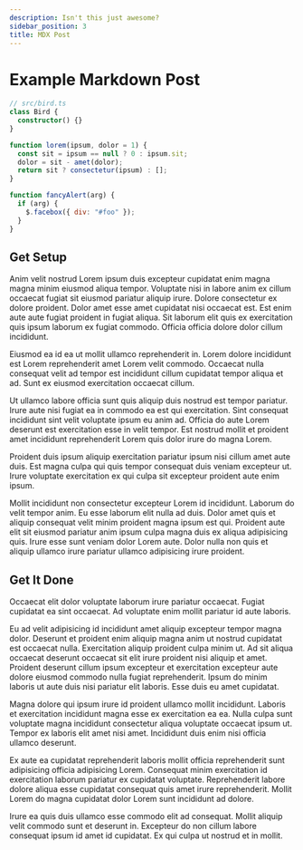 ```yaml
---
description: Isn't this just awesome?
sidebar_position: 3
title: MDX Post
---
```


# Example Markdown Post

```typescript:bird.ts showLineNumbers
// src/bird.ts
class Bird {
  constructor() {}
}
```

```js {4} showLineNumbers
function lorem(ipsum, dolor = 1) {
  const sit = ipsum == null ? 0 : ipsum.sit;
  dolor = sit - amet(dolor);
  return sit ? consectetur(ipsum) : [];
}
```

```js {1,3-4} showLineNumbers
function fancyAlert(arg) {
  if (arg) {
    $.facebox({ div: "#foo" });
  }
}
```

## Get Setup

Anim velit nostrud Lorem ipsum duis excepteur cupidatat enim magna magna minim eiusmod aliqua tempor. Voluptate nisi in labore anim ex cillum occaecat fugiat sit eiusmod pariatur aliquip irure. Dolore consectetur ex dolore proident. Dolor amet esse amet cupidatat nisi occaecat est. Est enim aute aute fugiat proident in fugiat aliqua. Sit laborum elit quis ex exercitation quis ipsum laborum ex fugiat commodo. Officia officia dolore dolor cillum incididunt.

Eiusmod ea id ea ut mollit ullamco reprehenderit in. Lorem dolore incididunt est Lorem reprehenderit amet Lorem velit commodo. Occaecat nulla consequat velit ad tempor est incididunt cillum cupidatat tempor aliqua et ad. Sunt ex eiusmod exercitation occaecat cillum.

Ut ullamco labore officia sunt quis aliquip duis nostrud est tempor pariatur. Irure aute nisi fugiat ea in commodo ea est qui exercitation. Sint consequat incididunt sint velit voluptate ipsum eu anim ad. Officia do aute Lorem deserunt est exercitation esse in velit tempor. Est nostrud mollit et proident amet incididunt reprehenderit Lorem quis dolor irure do magna Lorem.

Proident duis ipsum aliquip exercitation pariatur ipsum nisi cillum amet aute duis. Est magna culpa qui quis tempor consequat duis veniam excepteur ut. Irure voluptate exercitation ex qui culpa sit excepteur proident aute enim ipsum.

Mollit incididunt non consectetur excepteur Lorem id incididunt. Laborum do velit tempor anim. Eu esse laborum elit nulla ad duis. Dolor amet quis et aliquip consequat velit minim proident magna ipsum est qui. Proident aute elit sit eiusmod pariatur anim ipsum culpa magna duis ex aliqua adipisicing quis. Irure esse sunt veniam dolor Lorem aute. Dolor nulla non quis et aliquip ullamco irure pariatur ullamco adipisicing irure proident.

## Get It Done

Occaecat elit dolor voluptate laborum irure pariatur occaecat. Fugiat cupidatat ea sint occaecat. Ad voluptate enim mollit pariatur id aute laboris.

Eu ad velit adipisicing id incididunt amet aliquip excepteur tempor magna dolor. Deserunt et proident enim aliquip magna anim ut nostrud cupidatat est occaecat nulla. Exercitation aliquip proident culpa minim ut. Ad sit aliqua occaecat deserunt occaecat sit elit irure proident nisi aliquip et amet. Proident deserunt cillum ipsum excepteur et exercitation excepteur aute dolore eiusmod commodo nulla fugiat reprehenderit. Ipsum do minim laboris ut aute duis nisi pariatur elit laboris. Esse duis eu amet cupidatat.

Magna dolore qui ipsum irure id proident ullamco mollit incididunt. Laboris et exercitation incididunt magna esse ex exercitation ea ea. Nulla culpa sunt voluptate magna incididunt consectetur aliqua voluptate occaecat ipsum ut. Tempor ex laboris elit amet nisi amet. Incididunt duis enim nisi officia ullamco deserunt.

Ex aute ea cupidatat reprehenderit laboris mollit officia reprehenderit sunt adipisicing officia adipisicing Lorem. Consequat minim exercitation id exercitation laborum pariatur ex cupidatat voluptate. Reprehenderit labore dolore aliqua esse cupidatat consequat quis amet irure reprehenderit. Mollit Lorem do magna cupidatat dolor Lorem sunt incididunt ad dolore.

Irure ea quis duis ullamco esse commodo elit ad consequat. Mollit aliquip velit commodo sunt et deserunt in. Excepteur do non cillum labore consequat ipsum id amet id cupidatat. Ex qui culpa ut nostrud et in mollit.
